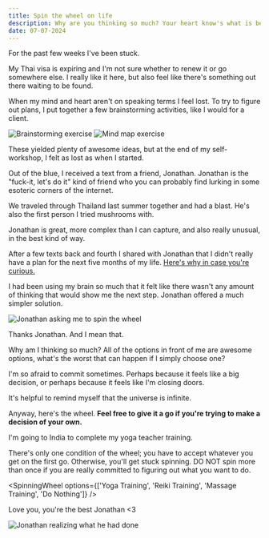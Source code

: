 ```yaml
---
title: Spin the wheel on life
description: Why are you thinking so much? Your heart know's what is best, let it spin the wheel.
date: 07-07-2024
---
```


For the past few weeks I've been stuck.

My Thai visa is expiring and I'm not sure whether to renew it or go somewhere else.
I really like it here, but also feel like there's something out there waiting to be found.

When my mind and heart aren't on speaking terms I feel lost.
To try to figure out plans, I put together a few brainstorming activities, like I would for a client.

![Brainstorming exercise](/images/articles/spin-the-wheel/brainstorming.png)
![Mind map exercise](/images/articles/spin-the-wheel/mind-map.png)

These yielded plenty of awesome ideas, but at the end of my self-workshop, I felt as lost as when I started.

Out of the blue, I received a text from a friend, Jonathan.
Jonathan is the "fuck-it, let's do it" kind of friend who you can probably find lurking in some esoteric corners of the internet.

We traveled through Thailand last summer together and had a blast.
He's also the first person I tried mushrooms with.

Jonathan is great, more complex than I can capture, and also really unusual, in the best kind of way.

After a few texts back and fourth I shared with Jonathan that I didn't really have a plan for the next five months of my life.
[Here's why in case you're curious.](/blog/when-things-arent-as-planned)

I had been using my brain so much that it felt like there wasn't any amount of thinking that would show me the next step.
Jonathan offered a much simpler solution.

![Jonathan asking me to spin the wheel](/images/articles/spin-the-wheel/jonathan-prompt.png)

Thanks Jonathan.
And I mean that.

Why am I thinking so much?
All of the options in front of me are awesome options, what's the worst that can happen if I simply choose one?

I'm so afraid to commit sometimes.
Perhaps because it feels like a big decision, or perhaps because it feels like I'm closing doors.

It's helpful to remind myself that the universe is infinite.

Anyway, here's the wheel. **Feel free to give it a go if you're trying to make a decision of your own.**

I'm going to India to complete my yoga teacher training.

There's only one condition of the wheel; you have to accept whatever you get on the first go.
Otherwise, you'll get stuck spinning.
DO NOT spin more than once if you are really committed to figuring out what you want to do.


<NotProse><SpinningWheel options={['Yoga Training', 'Reiki Training', 'Massage Training', 'Do Nothing']} /></NotProse>

Love you, you're the best Jonathan \<3

![Jonathan realizing what he had done](/images/articles/spin-the-wheel/jonathan-response.png)
